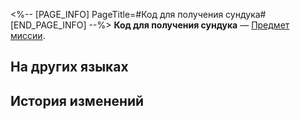 <%-- [PAGE_INFO]
PageTitle=#Код для получения сундука#
[END_PAGE_INFO] --%>
{{Предмет Инфобокс
|id          = 140188
|Изображение = Предмет Код для получения сундука.png
|Тип         = Предмет миссии
|Инвентарь   = Миссии
|Редкость    = 3
|Эффект      = 
|Описание    = Код для получения, выданный странным человеком. Отправляйтесь в Приют звёздных яликов и передайте его Цзыцяо. Возможно, вас ждёт сюрприз!
}}
'''Код для получения сундука''' — [[Предмет миссии]].

==На других языках==
{{На других языках
|en   = Access Code for the "Chest"
|zhs  = 「宝箱」的取货码
|zht  = 「寶箱」的取貨碼
|ja   = 「宝箱」の受取コード
|ko   = 「보물상자」 수령 번호
|es   = Código de recogida del "cofre"
|fr   = Code d'accès au «&nbsp;Coffre&nbsp;»
|ru   = Код для получения сундука
|th   = รหัสรับ "หีบสมบัติ"
|vi   = Mã Nhận Rương
|de   = Zugangscode für die „Truhe“
|id   = Kode Pengambilan "Peti"
|pt   = Código de Acesso para o "Baú"
}}

==История изменений==
{{История изменений|3.5}}